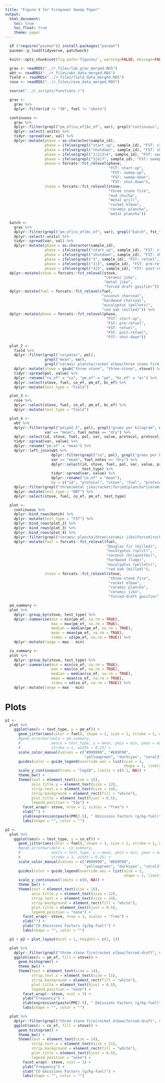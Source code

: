 ```yaml
---
title: "Figure 4 for Firepower Sweep Paper"
output:
  html_document:
    toc: true
    toc_float: true
    theme: paper
---
```


```r
  if (!require("pacman")) install.packages("pacman")
  pacman::p_load(tidyverse, patchwork)
```

```r
  knitr::opts_chunk$set(fig.path='figures/', warning=FALSE, message=FALSE, cache=FALSE, echo=FALSE)
```

```r
  grav <- readRDS("../r_files/lab_grav_merged.RDS")
  wbt <- readRDS("../r_files/wbt_data_merged.RDS")
  field <- readRDS("../r_files/field_data_merged.RDS")
  rose <- readRDS("../r_files/rose_data_merged.RDS")
```

```r
  source("../r_scripts/functions.r")
```

```r
  grav <-
    grav %>%
    dplyr::filter(id != "3B", fuel != "okote")
```

```r
  continuous <- 
    grav %>%
    dplyr::filter(grepl("pm_ef|co_ef|bc_ef", var), grepl("continuous", fst_type), !is.na(val), val > 0) %>%
    dplyr::select(-units) %>%
    tidyr::spread(var, val) %>%
    dplyr::mutate(phase = as.character(sample_id),
                  phase = ifelse(grepl("start_up", sample_id), "FST: start-up", phase),
                  phase = ifelse(grepl("shutdown", sample_id), "FST: shut-down", phase),
                  phase = ifelse(grepl("1|2|3|4", sample_id), "FST: sweep-up", phase),
                  phase = ifelse(grepl("5|6|7", sample_id), "FST: sweep-down", phase),
                  phase = forcats::fct_relevel(phase,
                                               "FST: start-up",
                                                "FST: sweep-up",
                                                "FST: sweep-down",
                                                "FST: shut-down"),
                  stove = forcats::fct_relevel(stove,
                                               "three stone fire",
                                               "mud chulha",
                                               "metal grill",
                                               "rocket elbow",
                                               "ceramic plancha",
                                               "metal plancha"))
```

```r
  batch <- 
    grav %>%
    dplyr::filter(grepl("pm_ef|co_ef|bc_ef", var), grepl("batch", fst_type), !is.na(val), val > 0) %>%
    dplyr::select(-units) %>%
    tidyr::spread(var, val) %>%
    dplyr::mutate(phase = as.character(sample_id),
                  phase = ifelse(grepl("start_up", sample_id), "FST: start-up", phase),
                  phase = ifelse(grepl("shutdown", sample_id), "FST: shut-down", phase),
                  phase = ifelse(grepl("3", sample_id), "FST: refuel", phase),
                  phase = ifelse(grepl("1|2", sample_id), "FST: pre-refuel", phase),
                  phase = ifelse(grepl("4|5", sample_id), "FST: post-refuel", phase)) %>%
  dplyr::mutate(stove = forcats::fct_relevel(stove,
                                             "ceramic jiko",
                                             "metal jiko",
                                             "forced draft gasifier")) %>%
  dplyr::mutate(fuel = forcats::fct_relevel(fuel,
                                            "coconut charcoal",
                                            "hardwood charcoal",
                                            "eucalyptus (pellets)",
                                            "red oak (milled)")) %>%
  dplyr::mutate(phase = forcats::fct_relevel(phase,
                                              "FST: start-up",
                                              "FST: pre-refuel",
                                              "FST: refuel",
                                              "FST: post-refuel",
                                              "FST: shut-down"))
```

```r
  plot_2 <-
    field %>%
    dplyr::filter(grepl("co|pm|ec", pol),
                  grepl("mean", var),
                  grepl("ceramic plancha|rocket elbow|three stone fire|draft", stove)) %>%
    dplyr::mutate(stove = gsub("three stone", "three-stone", stove)) %>%
    tidyr::spread(pol, value) %>%
    dplyr::rename("co_ef" = "co", "pm_ef" = "pm", "bc_ef" = "ec") %>%
    dplyr::select(stove, fuel, co_ef, pm_ef, bc_ef) %>%
    dplyr::mutate(test_type = "Field")
```

```r
  plot_3 <-
    rose %>%
    dplyr::select(stove, fuel, co_ef, pm_ef, bc_ef) %>%
    dplyr::mutate(test_type = "Field")

  plot_4 <-
    wbt %>%
    dplyr::filter(grepl("pm|pm2.5", pol), grepl("grams per kilogram", units),
                  var == "mean", fuel_notes == "dry") %>%
    dplyr::select(id, stove, fuel, pol, var, value, protocol, protocol_notes, test_type) %>%
    tidyr::spread(var, value) %>%
    dplyr::rename("pm_ef" = "mean") %>%
    dplyr::left_join(wbt %>%
                     dplyr::filter(grepl("co", pol), grepl("grams per kilogram", units),
                     var == "mean", fuel_notes == "dry") %>%
                     dplyr::select(id, stove, fuel, pol, var, value, protocol, protocol_notes,
                                   test_type) %>%
                     tidyr::spread(var, value) %>%
                     dplyr::rename("co_ef" = "mean"),
                     by = c("id", "protocol", "stove", "fuel", "protocol_notes", "test_type")) %>%
    dplyr::filter(grepl("three|metal jiko|rocket|forced|plancha*|ceramic jiko", stove)) %>%
    dplyr::mutate(test_type = "WBT") %>%
    dplyr::select(stove, fuel, co_ef, pm_ef, test_type)
```

```r
  plot <-
    continuous %>%
    dplyr::bind_rows(batch) %>%
    dplyr::mutate(test_type = "FST") %>%
    dplyr::bind_rows(plot_2) %>%
    dplyr::bind_rows(plot_3) %>%
    dplyr::bind_rows(plot_4) %>%
    dplyr::filter(grepl("ceramic plancha|three|ceramic jiko|forced|rocket", stove)) %>%
    dplyr::mutate(fuel = forcats::fct_relevel(fuel,
                                              "Douglas fir (milled)",
                                              "eucalyptus (split)",
                                              "coconut (briquettes)",
                                              "hardwood (lump)",
                                              "eucalyptus (pellets)",
                                              "red oak (milled)"),
                  stove = forcats::fct_relevel(stove,
                                               "three-stone fire",
                                               "rocket elbow",
                                               "ceramic plancha",
                                               "ceramic jiko",
                                               "forced-draft gasifier"))
```

```r
  pm_summary <-
  plot %>%
    dplyr::group_by(stove, test_type) %>%
    dplyr::summarise(min = min(pm_ef, na.rm = TRUE),
                     max = max(pm_ef, na.rm = TRUE),
                     median = median(pm_ef, na.rm = TRUE),
                     mean = mean(pm_ef, na.rm = TRUE),
                     stdev = sd(pm_ef, na.rm = TRUE)) %>%
    dplyr::mutate(range = max - min)
```

```r
  co_summary <-
  plot %>%
    dplyr::group_by(stove, test_type) %>%
    dplyr::summarise(min = min(co_ef, na.rm = TRUE),
                     max = max(co_ef, na.rm = TRUE),
                     median = median(co_ef, na.rm = TRUE),
                     mean = mean(co_ef, na.rm = TRUE),
                     stdev = sd(co_ef, na.rm = TRUE)) %>%
    dplyr::mutate(range = max - min)
```

# Plots

```r
p1 <- 
  plot %>%
    ggplot(aes(x = test_type, y = pm_ef)) +
      geom_jitter(aes(color = fuel), shape = 1, size = 1, stroke = 1, width = 0.25) +
      #geom_errorbar(data = pm_summary,
      #              aes(x = test_type, y = mean, ymin = min, ymax = max),
      #              stroke = 1, width = 0.25) +
      scale_color_manual(values = c("#999999", "#E69F00",
                                    "yellowgreen", "darkcyan", "coral3", "#0072B2", "#7b3294")) +
      guides(color = guide_legend(override.aes = list(size = 1,
                                                      shape = 1, linetype = 0))) +
      scale_y_continuous(trans = "log10", limits = c(0.1, NA)) +
      theme_bw() +
      theme(text = element_text(size = 16),
            axis.title.y = element_text(size = 12),
            strip.text.x = element_text(size = 14),
            strip.background = element_rect(fill = "white"),
            plot.title = element_text(hjust = 0.5),
            legend.position = "top") +
        facet_wrap(~ stove, nrow = 1, scales = "free") +
        xlab("") +
        ylab(expression(paste(PM[2.5], " Emissions Factors (g/kg-fuel)"))) +
        labs(shape = "", color = "")
```

```r
p2 <- 
  plot %>%
    ggplot(aes(x = test_type, y = co_ef)) +
      geom_jitter(aes(color = fuel), shape = 1, size = 1, stroke = 1, width = 0.25) +
      #geom_errorbar(data =  co_summary,
      #              aes(x = test_type, y = mean, ymin = min, ymax = max),
      #              stroke = 1, width = 0.25) +
      scale_color_manual(values = c("#999999", "#E69F00",
                                    "yellowgreen", "darkcyan", "coral3", "#0072B2", "#7b3294")) +
      guides(color = guide_legend(override.aes = list(size = 2,
                                                      shape = 1, linetype = 0))) +
      scale_y_continuous(limits = c(0, NA)) +
      theme_bw() +
      theme(text = element_text(size = 16),
            axis.title.y = element_text(size = 12),
            strip.text.x = element_text(size = 14),
            strip.background = element_rect(fill = "white"),
            plot.title = element_text(hjust = 0.5),
            legend.position = "none") +
        facet_wrap(~ stove, nrow = 1, scales = "free") +
        xlab("") +
        ylab("CO Emissions Factors (g/kg-fuel)") +
        labs(shape = "", color = "")
```

```r
  p1 + p2 + plot_layout(ncol = 1, heights = c(1, 1))
```

```r
  plot %>%
    dplyr::filter(grepl("three stone fire|rocket elbow|forced-draft", stove), grepl("FST", test_type)) %>%
    ggplot(aes(x = pm_ef, fill = stove)) +
      geom_histogram() +
      theme_bw() +
      theme(text = element_text(size = 14),
            strip.text.x = element_text(size = 11),
            strip.background = element_rect(fill = "white"),
            plot.title = element_text(hjust = 0.5),
            legend.position = "none") +
        facet_wrap(~ stove, ncol = 1) +
        ylab("Frequency") +
        xlab(expression(paste(PM[2.5], " Emissions Factors (g/kg-fuel)"))) +
        labs(shape = "", color = "")
```

```r
  plot %>%
    dplyr::filter(grepl("three stone fire|rocket elbow|forced-draft", stove), grepl("FST", test_type)) %>%
    ggplot(aes(x = co_ef, fill = stove)) +
      geom_histogram() +
      theme_bw() +
      theme(text = element_text(size = 14),
            strip.text.x = element_text(size = 11),
            strip.background = element_rect(fill = "white"),
            plot.title = element_text(hjust = 0.5),
            legend.position = "none") +
        facet_wrap(~ stove, ncol = 1) +
        ylab("Frequency") +
        xlab("CO Emissions Factors (g/kg-fuel)") +
        labs(shape = "", color = "")
```

